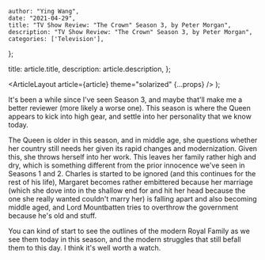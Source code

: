 
    author: "Ying Wang",
    date: "2021-04-29",
    title: "TV Show Review: "The Crown" Season 3, by Peter Morgan",
    description: "TV Show Review: "The Crown" Season 3, by Peter Morgan",
    categories: ['Television'],
};

  title: article.title,
  description: article.description,
};

  <ArticleLayout article={article} theme="solarized" {...props} />
);

It's been a while since I've seen Season 3, and maybe that'll make me a better
reviewer (more likely a worse one). This season is where the Queen appears to
kick into high gear, and settle into her personality that we know today.

The Queen is older in this season, and in middle age, she questions whether her
country still needs her given its rapid changes and modernization. Given this,
she throws herself into her work. This leaves her family rather high and dry,
which is something different from the prior innocence we've seen in Seasons 1
and 2. Charles is started to be ignored (and this continues for the rest of his
life), Margaret becomes rather embittered because her marriage (which she dove
into in the shallow end for and hit her head because the one she really wanted
couldn't marry her) is falling apart and also becoming middle aged, and Lord
Mountbatten tries to overthrow the government because he's old and stuff.

You can kind of start to see the outlines of the modern Royal Family as we see
them today in this season, and the modern struggles that still befall them to
this day. I think it's well worth a watch.
